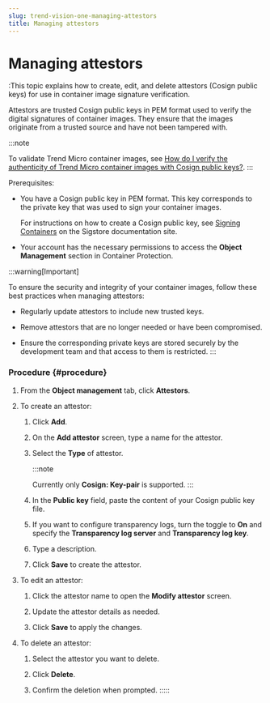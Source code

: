 ```yaml
---
slug: trend-vision-one-managing-attestors
title: Managing attestors
---
```

# Managing attestors

:This topic explains how to create, edit, and delete attestors (Cosign public keys) for use in container image signature verification.

Attestors are trusted Cosign public keys in PEM format used to verify the digital signatures of container images. They ensure that the images originate from a trusted source and have not been tampered with.

:::note

To validate Trend Micro container images, see [How do I verify the authenticity of Trend Micro container images with Cosign public keys?](container-security-faqs.mdx).
:::

Prerequisites:

- You have a Cosign public key in PEM format. This key corresponds to the private key that was used to sign your container images.

  For instructions on how to create a Cosign public key, see [Signing Containers](https://docs.sigstore.dev/cosign/signing/signing_with_containers/) on the Sigstore documentation site.

- Your account has the necessary permissions to access the **Object Management** section in Container Protection.

:::warning[Important]

To ensure the security and integrity of your container images, follow these best practices when managing attestors:

- Regularly update attestors to include new trusted keys.

- Remove attestors that are no longer needed or have been compromised.

- Ensure the corresponding private keys are stored securely by the development team and that access to them is restricted.
:::

### Procedure {#procedure}

1.  From the **Object management** tab, click **Attestors**.

2.  To create an attestor:

    1.  Click **Add**.

    2.  On the **Add attestor** screen, type a name for the attestor.

    3.  Select the **Type** of attestor.

        :::note

        Currently only **Cosign: Key-pair** is supported.
        :::

    4.  In the **Public key** field, paste the content of your Cosign public key file.

    5.  If you want to configure transparency logs, turn the toggle to **On** and specify the **Transparency log server** and **Transparency log key**.

    6.  Type a description.

    7.  Click **Save** to create the attestor.

3.  To edit an attestor:

    1.  Click the attestor name to open the **Modify attestor** screen.

    2.  Update the attestor details as needed.

    3.  Click **Save** to apply the changes.

4.  To delete an attestor:

    1.  Select the attestor you want to delete.

    2.  Click **Delete**.

    3.  Confirm the deletion when prompted.
:::::
